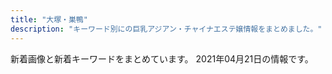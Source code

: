 ```yaml
---
title: "大塚・巣鴨"
description: "キーワード別にの巨乳アジアン・チャイナエステ嬢情報をまとめました。"
---
```


新着画像と新着キーワードをまとめています。
2021年04月21日の情報です。

<DmmAffiliateIns />
<KeywordTable
  shops={
    [
    {
        "keywords": {},
        "name": "\u99a8-\u304b\u304a\u308a-",
        "img_links": [],
        "url": "http://rinpa-awa.info/",
        "station": "JR\u5927\u585a\u99c5\u5317\u53e3"
    },
    {
        "keywords": {},
        "url": "http://iyashinomori.oks.bz/",
        "station": "JR\u99d2\u8fbc\u99c5\u5357\u53e3",
        "img_links": [],
        "name": "\u7652\u3057\u306e\u68ee"
    },
    {
        "station": "JR\u99d2\u8fbc\u99c5\u5357\u53e3",
        "img_links": [
            "http://www.ko-story.com/css/nav/nav-005.jpg",
            "http://www.ko-story.com/css/top01-left01.png",
            "http://www.ko-story.com/css/main-staff03.jpg",
            "http://www.ko-story.com/css/nav/nav-001.jpg",
            "http://www.ko-story.com/css/staff/staff-010-a.jpg",
            "http://www.ko-story.com/css/staff/staff-010-b.jpg",
            "http://www.ko-story.com/css/head-change.jpg",
            "http://www.ko-story.com/css/nav/nav-006.jpg",
            "http://www.ko-story.com/css/staff/staff-0013-b.jpg",
            "http://www.ko-story.com/css/staff/staff-012-b.jpg",
            "http://www.ko-story.com/css/staff/staff-0013-a.jpg",
            "http://www.ko-story.com/css/osusume-011.jpg",
            "http://www.ko-story.com/css/top01-left02.jpg",
            "http://www.ko-story.com/css/staff/staff-0014-b.jpg",
            "http://www.ko-story.com/css/nav/nav-007.jpg",
            "http://www.ko-story.com/css/tel01.png",
            "http://www.ko-story.com/css/osusume-00014a.jpg",
            "http://www.ko-story.com/css/nav/nav-003.jpg",
            "http://www.ko-story.com/css/main-staff01.jpg",
            "http://www.ko-story.com/css/nav/nav-004.jpg",
            "http://www.ko-story.com/css/nav/nav-002.jpg",
            "http://www.ko-story.com/css/staff/staff-0014-a.jpg",
            "http://www.ko-story.com/css/top01-left03.jpg",
            "http://www.ko-story.com/css/osusume-013.jpg",
            "http://www.ko-story.com/css/main-girl02.png",
            "http://www.ko-story.com/css/staff/staff-012-a.jpg"
        ],
        "name": "\u30b9\u30c8\u30fc\u30ea\u30fc",
        "url": "http://www.ko-story.com/",
        "keywords": {
            "D": 8,
            "88": 6,
            "89": 2
        }
    },
    {
        "img_links": [
            "http://mermaid.tyo.ac/images/themes/blue/mobile.jpg",
            "http://mermaid.tyo.ac/images/themes/blue/s_staff.png",
            "http://mermaid.tyo.ac/photos/sites/9/2020/07/202007050401371.jpg",
            "http://mermaid.tyo.ac/photos/sites/9/2020/07/2020070504013841.jpg",
            "http://mermaid.tyo.ac/photos/sites/9/2020/07/2020070504013051.jpg",
            "http://mermaid.tyo.ac/photos/sites/9/2020/07/2020070504013427.jpg",
            "http://mermaid.tyo.ac/images/themes/blue/line.png",
            "http://mermaid.tyo.ac/images/themes/blue/s_news.png",
            "http://mermaid.tyo.ac/photos/sites/9/2021/04/2021040810221422.jpg",
            "http://mermaid.tyo.ac/photos/sites/9/2020/07/2020070504012859.jpg",
            "http://mermaid.tyo.ac/images/room4.jpg",
            "http://mermaid.tyo.ac/images/themes/blue/s_link.png",
            "http://mermaid.tyo.ac/images/themes/blue/s_newface.png",
            "http://mermaid.tyo.ac/images/themes/blue/no2.png",
            "http://mermaid.tyo.ac/photos/sites/9/2021/04/2021040810220626.jpg",
            "http://mermaid.tyo.ac/photos/sites/9/2021/04/2021040810550977.jpg",
            "http://mermaid.tyo.ac/images/room1.jpg",
            "http://mermaid.tyo.ac/photos/sites/9/2021/04/2021040810550096.jpg",
            "http://mermaid.tyo.ac/photos/sites/9/2021/04/2021040810222247.jpg",
            "http://mermaid.tyo.ac/photos/sites/9/2021/04/2021040810545454.jpg",
            "http://mermaid.tyo.ac/images/room3.jpg",
            "http://mermaid.tyo.ac/photos/sites/9/2020/07/2020070504014629.jpg",
            "http://mermaid.tyo.ac/images/themes/blue/s_pickup.png",
            "http://mermaid.tyo.ac/images/themes/blue/r3.jpg",
            "http://mermaid.tyo.ac/photos/sites/9/2020/07/2020070504014471.jpg",
            "http://mermaid.tyo.ac/images/themes/blue/s_ranking.png",
            "http://mermaid.tyo.ac/photos/sites/9/2020/07/2020070504014544.jpg",
            "http://mermaid.tyo.ac/photos/sites/9/2020/07/202007050401424.jpg",
            "http://mermaid.tyo.ac/photos/sites/9/2020/07/2020070504012584.jpg",
            "http://mermaid.tyo.ac/photos/sites/9/2020/07/2020070504013573.jpg",
            "http://mermaid.tyo.ac/images/themes/blue/s_zysx.png",
            "http://mermaid.tyo.ac/images/room2.jpg",
            "http://mermaid.tyo.ac/photos/sites/9/2020/07/2020070504013113.jpg",
            "http://mermaid.tyo.ac/photos/sites/9/2020/07/2020070504012720.jpg",
            "http://mermaid.tyo.ac/images/themes/blue/no1.png",
            "http://mermaid.tyo.ac/photos/sites/9/2021/04/2021040810223118.jpg"
        ],
        "name": "RelaCute no.1\u30fb\u30ea\u30e9\u30ad\u30e5\u30fc\u30c8 no.1",
        "keywords": {
            "85": 11,
            "83": 4,
            "E": 4,
            "87": 4,
            "86": 15,
            "D": 26,
            "C": 22
        },
        "url": "http://mermaid.tyo.ac/",
        "station": "\u897f\u5de3\u9d28\u99c5A3\u53e3"
    },
    {
        "keywords": {
            "D": 12
        },
        "img_links": [
            "https://koi-relax.tokyo/wp-content/themes/este/img/top-img01a.png",
            "https://koi-relax.tokyo/wp-content/themes/este/img/call.png",
            "https://koi-relax.tokyo/wp-content/themes/este/img/top-img03.png",
            "https://koi-relax.tokyo/wp-content/themes/este/img/1.jpg",
            "https://koi-relax.tokyo/wp-content/themes/este/img/3.jpg",
            "https://koi-relax.tokyo/wp-content/themes/este/img/2.jpg",
            "https://koi-relax.tokyo/wp-content/uploads/2021/03/987syatdf.jpg",
            "https://koi-relax.tokyo/wp-content/themes/este/img/4.jpg",
            "https://koi-relax.tokyo/wp-content/uploads/2021/03/iuygfas.jpg",
            "https://koi-relax.tokyo/wp-content/themes/este/img/top-img02a.png",
            "https://koi-relax.tokyo/wp-content/themes/este/img/top-img01b.png",
            "https://koi-relax.tokyo/wp-content/uploads/2021/03/ui2yt1fg.jpg",
            "https://koi-relax.tokyo/wp-content/themes/este/img/tel_header.png",
            "https://koi-relax.tokyo/wp-content/themes/este/img/tel_footer.png"
        ],
        "station": "JR\u5de3\u9d28\u99c5",
        "name": "\u604b",
        "url": "https://koi-relax.tokyo/"
    },
    {
        "url": "http://relaxation.ebb.jp/",
        "name": "\u7652\u51e6\uff5e\u30e6\u30c9\u30b3\u30ed\uff5e",
        "img_links": [
            "http://relaxation.ebb.jp/2/uploadimg/1614080675.jpg",
            "http://relaxation.ebb.jp/2/uploadimg/1614080603.jpg",
            "http://relaxation.ebb.jp/2/uploadimg/1614080587.jpg",
            "http://relaxation.ebb.jp/2/uploadimg/1614080543.jpg",
            "http://relaxation.ebb.jp/vis_theptframe.png",
            "http://relaxation.ebb.jp/2/uploadimg/1614080297.jpg",
            "http://relaxation.ebb.jp/2/uploadimg/1614080670.jpg",
            "http://relaxation.ebb.jp/2/uploadimg/1614080597.jpg",
            "http://relaxation.ebb.jp/2/uploadimg/1614949857.jpg",
            "http://relaxation.ebb.jp/2/uploadimg/1614080305.jpg",
            "http://relaxation.ebb.jp/dozdLZQPkhPUwC2.png",
            "http://relaxation.ebb.jp/int2.jpg",
            "http://relaxation.ebb.jp/2/uploadimg/1614080617.jpg",
            "http://relaxation.ebb.jp/2/uploadimg/1614080268.jpg",
            "http://relaxation.ebb.jp/2/uploadimg/1614080688.jpg",
            "http://relaxation.ebb.jp/int3.jpg",
            "http://relaxation.ebb.jp/int1.jpg",
            "http://relaxation.ebb.jp/2/uploadimg/1615986161.jpg"
        ],
        "station": "JR\u99d2\u8fbc\u99c5\u5317\u53e3",
        "keywords": {
            "C": 12,
            "86": 36,
            "87": 12,
            "D": 48,
            "83": 12
        }
    },
    {
        "img_links": [
            "http://arm-es.com/media/sites/13/2021/02/1612779406-flash1.jpg",
            "http://arm-es.com/media/sites/13/2021/03/1616658266-9AFA83A6-DA81-4A53-8BB7-573D97A63C23.jpeg",
            "http://arm-es.com/media/sites/13/2021/02/1613544003-c19.jpg",
            "http://arm-es.com/media/sites/13/2021/03/1616658265-717B549D-EE02-4F25-9DF3-43649AB2785F-242x300.jpeg",
            "http://arm-es.com/media/sites/13/2021/03/1616658265-717B549D-EE02-4F25-9DF3-43649AB2785F.jpeg",
            "http://arm-es.com/media/sites/13/elementor/thumbs/1615907550-DE5AD401-0C44-4EC3-AB52-CB94A75B4D20-p4b3gedphkahsbf1rk9reb6hl6w950twbseooo34ps.jpeg",
            "http://arm-es.com/media/sites/13/elementor/thumbs/1612941250-2-p2nc276jzst1ag5kjadb8ljz412n1kwl8w2sec9qjk.jpg",
            "http://arm-es.com/media/sites/13/elementor/thumbs/1612941267-3-p2nc2n5s8wdne3iijmujipa4axtqhup7qyec8bx9rs.jpg",
            "http://arm-es.com/media/sites/13/elementor/thumbs/1612941410-5-p2nc6dkpe7hnic39qqy6x9d191f82kitxforuwdz20.jpg",
            "http://arm-es.com/media/sites/13/2021/02/1612779404-flash.jpg",
            "http://arm-es.com/media/sites/13/2021/02/1612941410-5.jpg",
            "http://arm-es.com/media/sites/13/elementor/thumbs/1612941267-3-p2nc2n5t7zewrticxz9ywzit7kvvofo0z361k1m1ls.jpg",
            "http://arm-es.com/media/sites/13/elementor/thumbs/1612941284-4-p2nc3352g60s96v5co6mldhnb4p4bafgpa9apqyco0.jpg",
            "http://arm-es.com/media/sites/13/elementor/thumbs/1612941234-1-p2nc1s54yg8g4orez3va4pcllv4rmf8vutn0pww1b4.jpg",
            "http://arm-es.com/media/sites/13/2021/02/r1-1.jpg",
            "http://arm-es.com/media/sites/13/elementor/thumbs/1613538765-F562FBE7-D9D5-4A85-97B7-94AF100F9870-p2zdfc5no7l6u0mpugrrh7estz1rfzcbvcszv6b2cg.jpeg",
            "http://arm-es.com/media/sites/13/2021/03/1616658266-9AFA83A6-DA81-4A53-8BB7-573D97A63C23-233x300.jpeg",
            "http://arm-es.com/media/sites/13/2021/02/1612776477-top.jpg",
            "http://arm-es.com/media/sites/13/elementor/thumbs/1612941234-1-p2nc1s53zd76qyrkkrfuqf3wp82mfua2movbe779h4.jpg",
            "http://arm-es.com/media/sites/13/elementor/thumbs/1612941250-2-p2nc276j0prrwq5q4xxvubba7e0huzxs0rb32mkypk.jpg",
            "http://arm-es.com/media/sites/13/elementor/thumbs/1612941358-6-p2nc50p3itmqqm29o5tlblp2d044yb4sepriwieg1k.jpg",
            "http://arm-es.com/media/sites/13/elementor/thumbs/1612941284-4-p2nc3351h2zivgvaybr7738yehmz4pgnh5hle19ku0.jpg",
            "http://arm-es.com/media/sites/13/2021/02/r2-1.jpg",
            "http://arm-es.com/media/sites/13/elementor/thumbs/1614830040-A4F263E2-84CF-4064-849B-5F1D3A8962B7-p3pdykoker7f35d9jk8yis75bexrtphuaa8gl2e10g.jpeg"
        ],
        "station": "JR\u99d2\u8fbc\u99c5\u6771\u53e3",
        "name": "\u30de\u30b7\u30e5\u30de\u30ed",
        "url": "http://arm-es.com/",
        "keywords": {}
    },
    {
        "img_links": [
            "http://relax-orange.work/img/mobile-botton-0.png",
            "http://relax-orange.work/img/m20.png",
            "http://relax-orange.work/i/img/s2.jpg",
            "http://relax-orange.work/img/st5.jpg",
            "http://relax-orange.work/i/img/r4.jpg",
            "http://relax-orange.work/img/s3.jpg",
            "http://relax-orange.work/img/m4.png",
            "http://relax-orange.work/img/m30.png",
            "http://relax-orange.work/img/m3.png",
            "http://relax-orange.work/img/kanban.jpg",
            "http://relax-orange.work/img/m2.png",
            "http://relax-orange.work/i/img/r3.jpg",
            "http://relax-orange.work/img/m1.png",
            "http://relax-orange.work/i/img/kanban.jpg",
            "http://relax-orange.work/i/img/s3.jpg",
            "http://relax-orange.work/i/img/r1.jpg",
            "http://relax-orange.work/img/st2.jpg",
            "http://relax-orange.work/img/m6.png",
            "http://relax-orange.work/i/img/r2.jpg",
            "http://relax-orange.work/i/img/sta5.jpg",
            "http://relax-orange.work/img/st3.jpg",
            "http://relax-orange.work/i/img/s5.jpg",
            "http://relax-orange.work/img/sta1.jpg",
            "http://relax-orange.work/img/m40.png",
            "http://relax-orange.work/img/st1.jpg",
            "http://relax-orange.work/img/sta5.jpg",
            "http://relax-orange.work/i/img/acc.jpg",
            "http://relax-orange.work/img/m60.png",
            "http://relax-orange.work/i/img/s1.jpg",
            "http://relax-orange.work/img/s2.jpg",
            "http://relax-orange.work/img/m50.png",
            "http://relax-orange.work/img/s5.jpg",
            "http://relax-orange.work/img/m5.png",
            "http://relax-orange.work/img/sta3.jpg",
            "http://relax-orange.work/img/sta2.jpg",
            "http://relax-orange.work/img/s1.jpg",
            "http://relax-orange.work/img/nos.jpg"
        ],
        "keywords": {
            "E": 3,
            "85": 3,
            "88": 3,
            "C": 14,
            "87": 3,
            "86": 4,
            "D": 4
        },
        "name": "\u30aa\u30ec\u30f3\u30b8",
        "url": "http://relax-orange.work/",
        "station": "JR\u5de3\u9d28\u99c5\u5317\u53e3"
    },
    {
        "img_links": [],
        "url": "http://ko-relax.info/",
        "station": "JR\u99d2\u8fbc\u99c5\u6771\u53e3",
        "name": "\u3066\u3082\u307f\u3084",
        "keywords": {}
    },
    {
        "img_links": [],
        "keywords": {},
        "station": "JR\u5927\u585a\u99c5\u5317\u53e3",
        "url": "https://sakura.aoaoeo.com/",
        "name": "SAKURA \u30ea\u30e9\u30af\u30bc\u30fc\u30b7\u30e7\u30f3"
    },
    {
        "url": "https://townnet.ne.jp/myondon/",
        "station": "JR\u5927\u585a\u99c5\u5317\u53e3",
        "img_links": [
            "https://townnet.ne.jp/myondon/top/staff/img/bb.jpg",
            "https://townnet.ne.jp/myondon/top/view/img/s_05.jpg",
            "https://townnet.ne.jp/myondon/top/view/img/s_09.jpg",
            "https://townnet.ne.jp/myondon/top/access/img/kanban.jpg",
            "https://townnet.ne.jp/myondon/top/view/img/v_08.jpg",
            "https://townnet.ne.jp/myondon/img/img_02.jpg",
            "https://townnet.ne.jp/myondon/top/staff/img/kaori.jpg",
            "https://townnet.ne.jp/myondon/top/view/img/s_07.jpg",
            "https://townnet.ne.jp/myondon/top/staff/img/kaori_1.jpg",
            "https://townnet.ne.jp/myondon/top/view/img/s_12.jpg",
            "https://townnet.ne.jp/myondon/top/view/img/v_04.jpg",
            "https://townnet.ne.jp/myondon/top/view/img/s_08.jpg",
            "https://townnet.ne.jp/myondon/top/view/img/s_02.jpg",
            "https://townnet.ne.jp/myondon/top/view/img/v_06.jpg",
            "https://townnet.ne.jp/myondon/top/staff/img/jun2.jpg",
            "https://townnet.ne.jp/myondon/top/view/img/s_11.jpg",
            "https://townnet.ne.jp/myondon/top/view/img/v_05.jpg",
            "https://townnet.ne.jp/myondon/top/system/img/price.jpg",
            "https://townnet.ne.jp/myondon/top/view/img/s_03.jpg",
            "https://townnet.ne.jp/myondon/top/view/img/v_01.jpg",
            "https://townnet.ne.jp/myondon/top/staff/img/g_6576.jpg",
            "https://townnet.ne.jp/myondon/top/view/img/s_01.jpg",
            "https://townnet.ne.jp/myondon/top/staff/img/mari.jpg",
            "https://townnet.ne.jp/myondon/top/img/information.jpg",
            "https://townnet.ne.jp/myondon/top/view/img/v_07.jpg",
            "https://townnet.ne.jp/myondon/top/view/img/s_10.jpg",
            "https://townnet.ne.jp/myondon/top/view/img/v_02.jpg",
            "https://townnet.ne.jp/myondon/top/view/img/s_06.jpg",
            "https://townnet.ne.jp/myondon/top/staff/img/hal.jpg",
            "https://townnet.ne.jp/myondon/top/view/img/s_04.jpg",
            "https://townnet.ne.jp/myondon/top/view/img/v_03.jpg",
            "https://townnet.ne.jp/myondon/top/img/net1.jpg",
            "https://townnet.ne.jp/myondon/top/staff/img/aya.jpg",
            "https://townnet.ne.jp/myondon/top/system/img/net.jpg"
        ],
        "keywords": {},
        "name": "\u660e\u6d1e"
    },
    {
        "station": "JR\u5de3\u9d28\u99c5\u6b63\u9762\u53e3",
        "url": "http://www.relax-luck.work/",
        "name": "Relax Luck",
        "img_links": [
            "http://www.relax-luck.work/images/interior_t.jpg",
            "http://www.relax-luck.work/sp/img/siori1.jpg",
            "http://www.relax-luck.work/img/erika2.jpg",
            "http://www.relax-luck.work/sp/images/ac1.png",
            "http://www.relax-luck.work/sp/img/miho1.jpg",
            "http://www.relax-luck.work/images/int1.png",
            "http://www.relax-luck.work/img/siori2.jpg",
            "http://www.relax-luck.work/images/int2.png",
            "http://www.relax-luck.work/sp/img/sizuka2.jpg",
            "http://www.relax-luck.work/sp/staff/sizuka.jpg",
            "http://www.relax-luck.work/sp/images/rec2.jpg",
            "http://www.relax-luck.work/sp/images/tel.png",
            "http://www.relax-luck.work/images/sys.png",
            "http://www.relax-luck.work/images/4.jpg",
            "http://www.relax-luck.work/images/staff_t.jpg",
            "http://www.relax-luck.work/images/1.jpg",
            "http://www.relax-luck.work/images/2.jpg",
            "http://www.relax-luck.work/img/miho1.jpg",
            "http://www.relax-luck.work/img/sizuka1.jpg",
            "http://www.relax-luck.work/sp/images/ta.png",
            "http://www.relax-luck.work/sp/img/siori2.jpg",
            "http://www.relax-luck.work/sp/images/sys.png",
            "http://www.relax-luck.work/images/head.jpg",
            "http://www.relax-luck.work/images/ac1.jpg",
            "http://www.relax-luck.work/sp/menu/staff.jpg",
            "http://www.relax-luck.work/images/sm.jpg",
            "http://www.relax-luck.work/img/miho2.jpg",
            "http://www.relax-luck.work/sp/images/news.jpg",
            "http://www.relax-luck.work/sp/images/interior_t.jpg",
            "http://www.relax-luck.work/images/3.jpg",
            "http://www.relax-luck.work/sp/images/staff_t.jpg",
            "http://www.relax-luck.work/sp/img/sizuka1.jpg",
            "http://www.relax-luck.work/sp/staff/siori.jpg",
            "http://www.relax-luck.work/img/siori1.jpg",
            "http://www.relax-luck.work/img/sizuka2.jpg",
            "http://www.relax-luck.work/sp/img/erika1.jpg",
            "http://www.relax-luck.work/img/erika1.jpg",
            "http://www.relax-luck.work/sp/menu/top.jpg",
            "http://www.relax-luck.work/images/rec1.jpg",
            "http://www.relax-luck.work/sp/img/miho2.jpg",
            "http://www.relax-luck.work/images/news_t.jpg",
            "http://www.relax-luck.work/sp/images/footer.jpg",
            "http://www.relax-luck.work/sp/images/head.jpg",
            "http://www.relax-luck.work/images/tr.jpg",
            "http://www.relax-luck.work/sp/images/ac1.jpg",
            "http://www.relax-luck.work/images/ta.jpg",
            "http://www.relax-luck.work/sp/images/int1.png",
            "http://www.relax-luck.work/sp/img/erika2.jpg",
            "http://www.relax-luck.work/sp/staff/erika.jpg",
            "http://www.relax-luck.work/sp/images/int2.png",
            "http://www.relax-luck.work/sp/images/rec1.jpg",
            "http://www.relax-luck.work/sp/staff/miho.jpg",
            "http://www.relax-luck.work/images/rec2.jpg"
        ],
        "keywords": {}
    },
    {
        "img_links": [],
        "name": "\u3046\u3055\u304e",
        "station": "JR\u99d2\u8fbc\u99c5\u5317\u53e3",
        "url": "http://koukou.ests.co/",
        "keywords": {}
    },
    {
        "keywords": {
            "F": 4,
            "D": 20,
            "E": 14,
            "\u30bb\u30af\u30b7\u30fc": 2
        },
        "station": "JR\u5927\u585a\u99c5\u5357\u53e3",
        "img_links": [
            "http://rin-este.info/wp-content/themes/este/img/3.jpg",
            "https://rin-este.info/wp-content/themes/este/img/call.png",
            "https://rin-este.info/wp-content/themes/este/img/3.jpg",
            "https://rin-este.info/wp-content/themes/este/img/tel_footer.png",
            "http://rin-este.info/wp-content/themes/este/img/call.png",
            "https://rin-este.info/wp-content/themes/este/img/top-img04.png",
            "https://rin-este.info/wp-content/uploads/2021/02/1saijojsaiosa.jpg",
            "https://rin-este.info/wp-content/uploads/2021/02/0006.jpg",
            "http://rin-este.info/wp-content/themes/este/img/tel_header.png",
            "https://rin-este.info/wp-content/uploads/2021/02/jsioaioasoai.jpg",
            "https://rin-este.info/wp-content/themes/este/img/top-img05.png",
            "https://rin-este.info/wp-content/themes/este/img/top-img01.png",
            "https://rin-este.info/wp-content/themes/este/img/4.jpg",
            "https://rin-este.info/wp-content/uploads/2021/02/shaujsialskas.jpg",
            "http://rin-este.info/wp-content/themes/este/img/4.jpg",
            "http://rin-este.info/wp-content/themes/este/img/top-img01.png",
            "http://rin-este.info/wp-content/themes/este/img/2.jpg",
            "https://rin-este.info/wp-content/themes/este/img/tel_header.png",
            "http://rin-este.info/wp-content/themes/este/img/top-img02.png",
            "http://rin-este.info/wp-content/themes/este/img/1.jpg",
            "https://rin-este.info/wp-content/uploads/2021/02/sajioaioaa1.jpg",
            "https://rin-este.info/wp-content/themes/este/img/1.jpg",
            "http://rin-este.info/wp-content/themes/este/img/top-img05.png",
            "https://rin-este.info/wp-content/uploads/2021/02/0000000000.jpg",
            "https://rin-este.info/wp-content/themes/este/img/top-img02.png",
            "https://rin-este.info/wp-content/uploads/2021/02/00002101021.jpg",
            "http://rin-este.info/wp-content/themes/este/img/tel_footer.png",
            "http://rin-este.info/wp-content/themes/este/img/top-img04.png",
            "https://rin-este.info/wp-content/themes/este/img/2.jpg",
            "https://rin-este.info/wp-content/themes/este/img/top-img03.png",
            "https://rin-este.info/wp-content/uploads/2021/02/3sjaioaoisaas.jpg"
        ],
        "url": "http://rin-este.info/",
        "name": "\u51db\u82b1 \u308a\u3093\u304b"
    }
]
}
/>
<DmmAffiliateScript />
